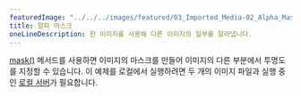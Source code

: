 ---
featuredImage: "../../../images/featured/03_Imported_Media-02_Alpha_Mask-thumbnail.png"
title: 알파 마스크
oneLineDescription: 한 이미지를 사용해 다른 이미지의 일부를 잘라냅니다.
---

<a href="/reference/#/p5/mask/" target="_blank">mask()</a> 메서드를 사용하면 이미지의 마스크를 만들어 이미지의 다른 부분에서 투명도를 지정할 수 있습니다.
이 예제를 로컬에서 실행하려면 두 개의 이미지 파일과 실행 중인 <a href="https://github.com/processing/p5.js/wiki/Local-server">로컬 서버</a>가 필요합니다.
